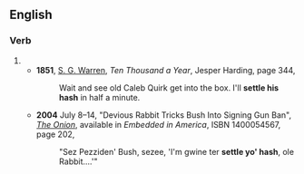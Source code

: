 ==English==
===Verb===
{{en-verb|settles someone's hash|settling someone's hash|settles someone's hash|inf=to [[settle]] (someone's) [[hash]]}}
#{{rfdef}}
#*'''1851''', [[w:Samuel Warren (English lawyer)|S. G. Warren]], ''Ten Thousand a Year'', Jesper Harding, page 344,
#*:Wait and see old Caleb Quirk get into the box. I'll '''settle his hash''' in half a minute.
#*'''2004''' July 8–14, "Devious Rabbit Tricks Bush Into Signing Gun Ban", ''[[w:The Onion|The Onion]]'', available in ''Embedded in America'', ISBN 1400054567, page 202,
#*:"Sez Pezziden' Bush, sezee, 'I'm gwine ter '''settle yo' hash''', ole Rabbit....'"